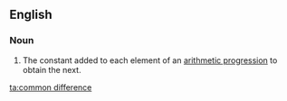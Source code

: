 ==English==

===Noun===
{{en-noun|sg=[[common]] [[difference]]}}

# {{analysis}} The constant added to each element of an [[arithmetic progression]] to obtain the next.

[[ta:common difference]]